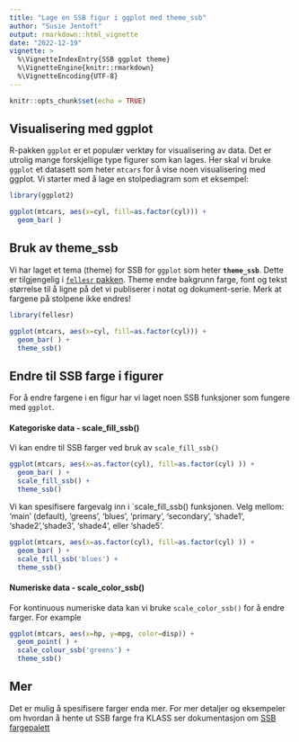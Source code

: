 ```yaml
---
title: "Lage en SSB figur i ggplot med theme_ssb"
author: "Susie Jentoft"
output: rmarkdown::html_vignette
date: "2022-12-19"
vignette: >
  %\VignetteIndexEntry{SSB ggplot theme}
  %\VignetteEngine{knitr::rmarkdown}
  %\VignetteEncoding{UTF-8}
---
```


```r
knitr::opts_chunk$set(echo = TRUE)
```

## Visualisering med ggplot

R-pakken `ggplot` er et populær verktøy for visualisering av data. Det er utrolig mange forskjellige type figurer som kan lages. Her skal vi bruke `ggplot` et datasett som heter `mtcars` for å vise noen visualisering med ggplot. Vi starter med å lage en stolpediagram som et eksempel:


```r
library(ggplot2)

ggplot(mtcars, aes(x=cyl, fill=as.factor(cyl))) + 
  geom_bar( )
```

## Bruk av theme_ssb 
Vi har laget et tema (theme) for SSB for `ggplot` som heter **`theme_ssb`**. Dette er tilgjengelig i [`fellesr` pakken](https://statisticsnorway.github.io/fellesr/index.html). Theme endre bakgrunn farge, font og tekst størrelse til å ligne på det vi publiserer i notat og dokument-serie. Merk at fargene på stolpene ikke endres!


```r
library(fellesr)

ggplot(mtcars, aes(x=cyl, fill=as.factor(cyl))) + 
  geom_bar( ) + 
  theme_ssb()
```

## Endre til SSB farge i figurer
For å endre fargene i en figur har vi laget noen SSB funksjoner som fungere med `ggplot`. 

#### Kategoriske data - scale_fill_ssb()
Vi kan endre til SSB farger ved bruk av `scale_fill_ssb()`

```r
ggplot(mtcars, aes(x=as.factor(cyl), fill=as.factor(cyl) )) + 
  geom_bar( ) +
  scale_fill_ssb() +
  theme_ssb()
```

Vi kan spesifisere fargevalg inn i `scale_fill_ssb() funksjonen. Velg mellom:
'main' (default), 'greens', 'blues', 'primary', 'secondary', 'shade1', 'shade2','shade3', 'shade4', eller 'shade5'.

```r
ggplot(mtcars, aes(x=as.factor(cyl), fill=as.factor(cyl) )) + 
  geom_bar( ) +
  scale_fill_ssb('blues') +
  theme_ssb()
```


#### Numeriske data - scale_color_ssb()
For kontinuous numeriske data kan vi bruke `scale_color_ssb()` for å endre farger. For example

```r
ggplot(mtcars, aes(x=hp, y=mpg, color=disp)) + 
  geom_point( ) +
  scale_colour_ssb('greens') +
  theme_ssb()
```

## Mer
Det er mulig å spesifisere farger enda mer. For mer detaljer og eksempeler om hvordan å hente ut SSB farge fra KLASS ser dokumentasjon om [SSB fargepalett](https://statisticsnorway.github.io/fellesr/articles/vignette_SSB_fargepalett.html)

